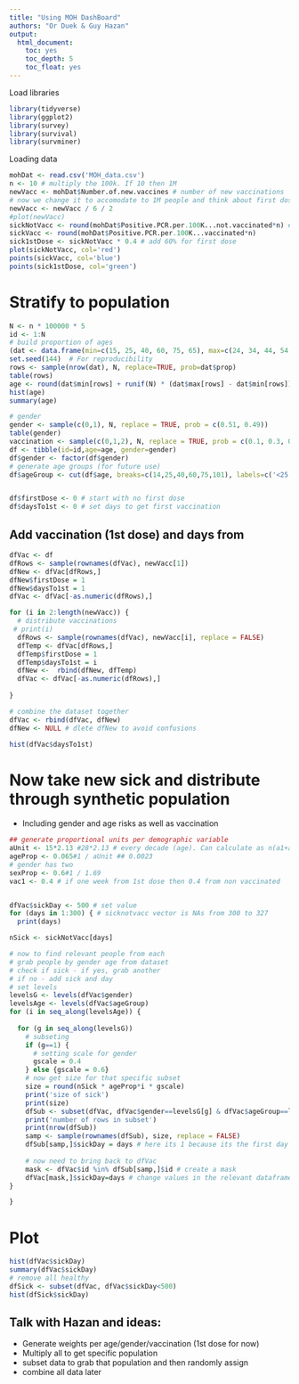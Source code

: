 ```yaml
---
title: "Using MOH DashBoard"
authors: "Or Duek & Guy Hazan"
output:
  html_document:
    toc: yes
    toc_depth: 5
    toc_float: yes
---
```



Load libraries
```r
library(tidyverse)
library(ggplot2)
library(survey)
library(survival)
library(survminer)

```

Loading data
```r
mohDat <- read.csv('MOH_data.csv')
n <- 10 # multiply the 100k. If 10 then 1M
newVacc <- mohDat$Number.of.new.vaccines # number of new vaccinations
# now we change it to accomodate to 1M people and think about first dose
newVacc <- newVacc / 6 / 2
#plot(newVacc)
sickNotVacc <- round(mohDat$Positive.PCR.per.100K...not.vaccinated*n) # simulate million
sickVacc <- round(mohDat$Positive.PCR.per.100K...vaccinated*n)
sick1stDose <- sickNotVacc * 0.4 # add 60% for first dose 
plot(sickNotVacc, col='red')
points(sickVacc, col='blue')
points(sick1stDose, col='green')
```
# Stratify to population

```r
N <- n * 100000 * 5
id <- 1:N
# build proportion of ages
(dat <- data.frame(min=c(15, 25, 40, 60, 75, 65), max=c(24, 34, 44, 54, 64, 100), prop=c(0.15, 0.134, 0.12, 0.1, 0.085,0.01)))
set.seed(144)  # For reproducibility
rows <- sample(nrow(dat), N, replace=TRUE, prob=dat$prop)
table(rows)
age <- round(dat$min[rows] + runif(N) * (dat$max[rows] - dat$min[rows]))
hist(age)
summary(age)

# gender
gender <- sample(c(0,1), N, replace = TRUE, prob = c(0.51, 0.49))
table(gender)
vaccination <- sample(c(0,1,2), N, replace = TRUE, prob = c(0.1, 0.3, 0.6))
df <- tibble(id=id,age=age, gender=gender)
df$gender <- factor(df$gender)
# generate age groups (for future use)
df$ageGroup <- cut(df$age, breaks=c(14,25,40,60,75,101), labels=c('<25','25-40','41-60','61-75','>75'))


df$firstDose <- 0 # start with no first dose
df$daysTo1st <- 0 # set days to get first vaccination
```

## Add vaccination (1st dose) and days from 

```r
dfVac <- df
dfRows <- sample(rownames(dfVac), newVacc[1])
dfNew <- dfVac[dfRows,]
dfNew$firstDose = 1
dfNew$daysTo1st = 1
dfVac <- dfVac[-as.numeric(dfRows),]

for (i in 2:length(newVacc)) {
  # distribute vaccinations
 # print(i)
  dfRows <- sample(rownames(dfVac), newVacc[i], replace = FALSE)
  dfTemp <- dfVac[dfRows,]
  dfTemp$firstDose = 1
  dfTemp$daysTo1st = i
  dfNew <-  rbind(dfNew, dfTemp)
  dfVac <- dfVac[-as.numeric(dfRows),]
 
}

# combine the dataset together
dfVac <- rbind(dfVac, dfNew)
dfNew <- NULL # dlete dfNew to avoid confusions
```

```r
hist(dfVac$daysTo1st)
```


# Now take new sick and distribute through synthetic population
- Including gender and age risks as well as vaccination

```r
## generate proportional units per demographic variable
aUnit <- 15*2.13 #28*2.13 # every decade (age). Can calculate as n(a1+a2)/2
ageProp <- 0.065#1 / aUnit ## 0.0023
# gender has two
sexProp <- 0.6#1 / 1.69
vac1 <- 0.4 # if one week from 1st dose then 0.4 from non vaccinated


dfVac$sickDay <- 500 # set value
for (days in 1:300) { # sicknotvacc vector is NAs from 300 to 327
  print(days)

nSick <- sickNotVacc[days]

# now to find relevant people from each
# grab people by gender age from dataset
# check if sick - if yes, grab another
# if no - add sick and day
# set levels
levelsG <- levels(dfVac$gender)
levelsAge <- levels(dfVac$ageGroup)
for (i in seq_along(levelsAge)) {
  
  for (g in seq_along(levelsG))
    # subseting
    if (g==1) {
      # setting scale for gender
      gscale = 0.4
    } else {gscale = 0.6}
    # now get size for that specific subset
    size = round(nSick * ageProp*i * gscale)
    print('size of sick')
    print(size)
    dfSub <- subset(dfVac, dfVac$gender==levelsG[g] & dfVac$ageGroup==levelsAge[i] & dfVac$sickDay==500)
    print('number of rows in subset')
    print(nrow(dfSub))
    samp <- sample(rownames(dfSub), size, replace = FALSE)  
    dfSub[samp,]$sickDay = days # here its 1 because its the first day
    
    # now need to bring back to dfVac
    mask <- dfVac$id %in% dfSub[samp,]$id # create a mask
    dfVac[mask,]$sickDay=days # change values in the relevant dataframe
}

}
```

# Plot

```r
hist(dfVac$sickDay)
summary(dfVac$sickDay)
# remove all healthy
dfSick <- subset(dfVac, dfVac$sickDay<500)
hist(dfSick$sickDay)
```


## Talk with Hazan and ideas:
- Generate weights per age/gender/vaccination (1st dose for now)
- Multiply all to get specific population
- subset data to grab that population and then randomly assign
- combine all data later


